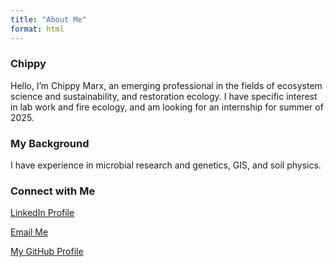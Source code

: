 ```yaml
---
title: "About Me"
format: html
---
```


### Chippy 

Hello, I'm Chippy Marx, an emerging professional in the fields of ecosystem science and sustainability, and restoration ecology. I have specific interest in lab work and fire ecology, and am looking for an internship for summer of 2025.

### My Background

I have experience in microbial research and genetics, GIS, and soil physics.

### Connect with Me

[LinkedIn Profile](https://www.linkedin.com/in/charlottelmarx/)  

[Email Me](mailto:mchippy@colostate.edu)

[My GitHub Profile](https://github.com/mchippy01)

